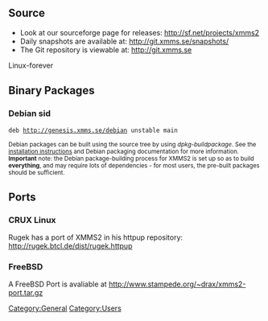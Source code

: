 == Source ==
* Look at our sourceforge page for releases: http://sf.net/projects/xmms2
* Daily snapshots are available at: http://git.xmms.se/snapshots/
* The Git repository is viewable at: http://git.xmms.se


Linux-forever

== Binary Packages ==

=== Debian sid ===
 deb http://genesis.xmms.se/debian unstable main

<small>Debian packages can be built using the source tree by using ''dpkg-buildpackage''. See the [[Install instructions | installation instructions]] and Debian packaging documentation for more information. '''Important''' note: the Debian package-building process for XMMS2 is set up so as to build '''everything''', and may require lots of dependencies - for most users, the pre-built packages should be sufficient.</small>

== Ports ==

=== CRUX Linux ===

Rugek has a port of XMMS2 in his httpup repository: http://rugek.btcl.de/dist/rugek.httpup

=== FreeBSD ===

A FreeBSD Port  is avaliable at http://www.stampede.org/~drax/xmms2-port.tar.gz

[[Category:General]]
[[Category:Users]]